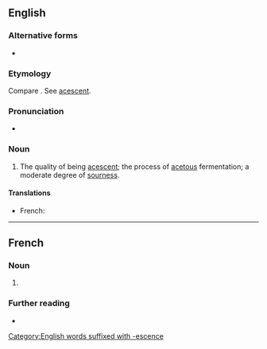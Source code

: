 ==English==

===Alternative forms===
* {{l|en|acescency}}

===Etymology===
Compare {{cog|fr|acescence}}. See [[acescent]].

===Pronunciation===
* {{IPA|/əˈsɛsəns/|lang=en}}

===Noun===
{{en-noun}}

# The quality of being [[acescent]]; the process of [[acetous]] fermentation; a moderate degree of [[sourness]].
#: {{rfquotek|Johnson}}

====Translations====
{{trans-top|the quality of being acescent; the process of acetous fermentation}}
* French: {{t+|fr|acescence|f}}
{{trans-mid}}
{{trans-bottom}}

[[Category:English words suffixed with -escence]]

----

==French==

===Noun===
{{fr-noun|f|acescences}}

# {{l|en|acescence}}

===Further reading===
* {{R:TLFi}}